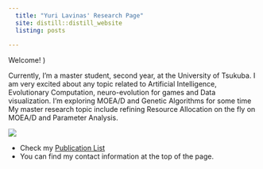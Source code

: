 ```yaml
---
  title: "Yuri Lavinas' Research Page"
  site: distill::distill_website
  listing: posts
  
---
```

  
  Welcome! )

<div class="column-left">

Currently, I'm a master student, second year, at the University of Tsukuba. I am very excited about any topic related to Artificial Intelligence, Evolutionary Computation, neuro-evolution for games and Data visualization. I'm exploring MOEA/D and Genetic Algorithms for some time My master research topic include refining Resource Allocation on the fly on MOEA/D and Parameter Analysis.  
</div>
<div class="column-right">
![](imgs/myself.jpg)
</div>


- Check my [Publication List](https://yclavinas.github.io/webpage/research.html)
- You can find my contact information at the top of the page.